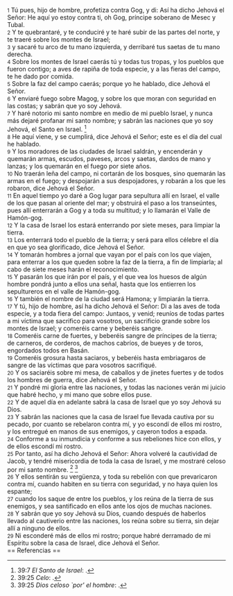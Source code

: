 {{anchor|1}} <small>1</small> Tú pues, hijo de hombre, profetiza contra Gog, y di: Así ha dicho Jehová el Señor: He aquí yo estoy contra ti, oh Gog, príncipe soberano de Mesec y Tubal.<br>
{{anchor|2}} <small>2</small> Y te quebrantaré, y te conduciré y te haré subir de las partes del norte, y te traeré sobre los montes de Israel;<br>
{{anchor|3}} <small>3</small> y sacaré tu arco de tu mano izquierda, y derribaré tus saetas de tu mano derecha.<br>
{{anchor|4}} <small>4</small> Sobre los montes de Israel caerás tú y todas tus tropas, y los pueblos que fueron contigo; a aves de rapiña de toda especie, y a las fieras del campo, te he dado por comida.<br>
{{anchor|5}} <small>5</small> Sobre la faz del campo caerás; porque yo he hablado, dice Jehová el Señor.<br>
{{anchor|6}} <small>6</small> Y enviaré fuego sobre Magog, y sobre los que moran con seguridad en las costas; y sabrán que yo soy Jehová.<br>
{{anchor|7}} <small>7</small> Y haré notorio mi santo nombre en medio de mi pueblo Israel, y nunca más dejaré profanar mi santo nombre; y sabrán las naciones que yo soy Jehová, el Santo en Israel. <ref>39:7 ''El Santo de Israel'': {{lib|LU|196|0|2}}.</ref><br>
{{anchor|8}} <small>8</small> He aquí viene, y se cumplirá, dice Jehová el Señor; este es el día del cual he hablado.<br>
{{anchor|9}} <small>9</small> Y los moradores de las ciudades de Israel saldrán, y encenderán y quemarán armas, escudos, paveses, arcos y saetas, dardos de mano y lanzas; y los quemarán en el fuego por siete años.<br>
{{anchor|10}} <small>10</small> No traerán leña del campo, ni cortarán de los bosques, sino quemarán las armas en el fuego; y despojarán a sus despojadores, y robarán a los que les robaron, dice Jehová el Señor.<br>
{{anchor|11}} <small>11</small> En aquel tiempo yo daré a Gog lugar para sepultura allí en Israel, el valle de los que pasan al oriente del mar; y obstruirá el paso a los transeúntes, pues allí enterrarán a Gog y a toda su multitud; y lo llamarán el Valle de Hamón-gog.<br>
{{anchor|12}} <small>12</small> Y la casa de Israel los estará enterrando por siete meses, para limpiar la tierra.<br>
{{anchor|13}} <small>13</small> Los enterrará todo el pueblo de la tierra; y será para ellos célebre el día en que yo sea glorificado, dice Jehová el Señor.<br>
{{anchor|14}} <small>14</small> Y tomarán hombres a jornal que vayan por el país con los que viajen, para enterrar a los que queden sobre la faz de la tierra, a fin de limpiarla; al cabo de siete meses harán el reconocimiento.<br>
{{anchor|15}} <small>15</small> Y pasarán los que irán por el país, y el que vea los huesos de algún hombre pondrá junto a ellos una señal, hasta que los entierren los sepultureros en el valle de Hamón-gog.<br>
{{anchor|16}} <small>16</small> Y también el nombre de la ciudad será Hamona; y limpiarán la tierra.<br>
{{anchor|17}} <small>17</small> Y tú, hijo de hombre, así ha dicho Jehová el Señor: Di a las aves de toda especie, y a toda fiera del campo: Juntaos, y venid; reuníos de todas partes a mi víctima que sacrifico para vosotros, un sacrificio grande sobre los montes de Israel; y comeréis carne y beberéis sangre.<br>
{{anchor|18}} <small>18</small> Comeréis carne de fuertes, y beberéis sangre de príncipes de la tierra; de carneros, de corderos, de machos cabríos, de bueyes y de toros, engordados todos en Basán.<br>
{{anchor|19}} <small>19</small> Comeréis grosura hasta saciaros, y beberéis hasta embriagaros de sangre de las víctimas que para vosotros sacrifiqué.<br>
{{anchor|20}} <small>20</small> Y os saciaréis sobre mi mesa, de caballos y de jinetes fuertes y de todos los hombres de guerra, dice Jehová el Señor.<br>
{{anchor|21}} <small>21</small> Y pondré mi gloria entre las naciones, y todas las naciones verán mi juicio que habré hecho, y mi mano que sobre ellos puse.<br>
{{anchor|22}} <small>22</small> Y de aquel día en adelante sabrá la casa de Israel que yo soy Jehová su Dios.<br>
{{anchor|23}} <small>23</small> Y sabrán las naciones que la casa de Israel fue llevada cautiva por su pecado, por cuanto se rebelaron contra mí, y yo escondí de ellos mi rostro, y los entregué en manos de sus enemigos, y cayeron todos a espada.<br>
{{anchor|24}} <small>24</small> Conforme a su inmundicia y conforme a sus rebeliones hice con ellos, y de ellos escondí mi rostro.<br>
{{anchor|25}} <small>25</small> Por tanto, así ha dicho Jehová el Señor: Ahora volveré la cautividad de Jacob, y tendré misericordia de toda la casa de Israel, y me mostraré celoso por mi santo nombre. <ref>39:25 ''Celo'': {{lib|LU|96|4|6}}.</ref> <ref>39:25 ''Dios celoso `por' el hombre'': {{lib|LU|4|3|1}}.</ref><br>
{{anchor|26}} <small>26</small> Y ellos sentirán su vergüenza, y toda su rebelión con que prevaricaron contra mí, cuando habiten en su tierra con seguridad, y no haya quien los espante;<br>
{{anchor|27}} <small>27</small> cuando los saque de entre los pueblos, y los reúna de la tierra de sus enemigos, y sea santificado en ellos ante los ojos de muchas naciones.<br>
{{anchor|28}} <small>28</small> Y sabrán que yo soy Jehová su Dios, cuando después de haberlos llevado al cautiverio entre las naciones, los reúna sobre su tierra, sin dejar allí a ninguno de ellos.<br>
{{anchor|29}} <small>29</small> Ni esconderé más de ellos mi rostro; porque habré derramado de mi Espíritu sobre la casa de Israel, dice Jehová el Señor.<br>
== Referencias ==

<references />
